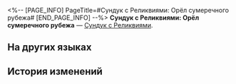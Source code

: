 <%-- [PAGE_INFO]
PageTitle=#Сундук с Реликвиями: Орёл сумеречного рубежа#
[END_PAGE_INFO] --%>
{{Предмет Инфобокс
|id          = 71009
|Изображение = Предмет Сундук с Реликвиями- Орёл сумеречного рубежа.png
|Тип         = Сундук с Реликвиями
|Инвентарь   = Ценные предметы
|Редкость    = 5
|Эффект      = 
|Описание    = Устройство, которое используют для сбора и восстановления световой пыли во Фрагментуме до её первоначальной формы. Используйте и получите случайную Реликвию 5★ из набора «Орёл сумеречного рубежа».
}}
{{Описание|Вы никогда не узнаете, что в коробке, пока не откроете её.<br /><br />''«Значит, это, по сути, покупка лотерейного билета?»<br />«По крайней мере, нам не нужно беспокоиться о коте внутри, который одновременно жив и мёртв».''}}
'''Сундук с Реликвиями: Орёл сумеречного рубежа''' — [[Сундук с Реликвиями]].

==На других языках==
{{На других языках
|en   = Relic Coffret: Eagle of Twilight Line
|zhs  = 遗器铸盒：晨昏交界的翔鹰
|zht  = 遺器鑄盒：晨昏交界的翔鷹
|ja   = 遺物ボックス：昼夜の狭間を翔ける鷹
|ko   = 유물 주조함: 밤낮의 경계를 나는 매
|es   = Cofre de artefactos: Águila del crepúsculo
|fr   = Coffret à relique&nbsp;: Aigle de la frontière du crépuscule
|ru   = Сундук с Реликвиями: Орёл сумеречного рубежа
|th   = กล่องรีลิกส์: Eagle of Twilight Line
|vi   = Hộp Đúc Di Vật: Chim Ưng Ranh Giới Ngày Đêm
|de   = Reliktkästchen: Adler des Zwielichts
|id   = Relic Coffret: Eagle of Twilight Line
|pt   = Cofre de Relíquia: Águia da Linha do Crepúsculo
}}

==История изменений==
{{История изменений|3.5}}